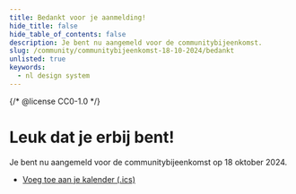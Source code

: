 ```yaml
---
title: Bedankt voor je aanmelding!
hide_title: false
hide_table_of_contents: false
description: Je bent nu aangemeld voor de communitybijeenkomst.
slug: /community/communitybijeenkomst-18-10-2024/bedankt
unlisted: true
keywords:
  - nl design system
---
```


{/* @license CC0-1.0 */}

# Leuk dat je erbij bent!

Je bent nu aangemeld voor de communitybijeenkomst op 18 oktober 2024.

- [Voeg toe aan je kalender (.ics)](/communitybijeenkomsten/2024-10-18.ics)
